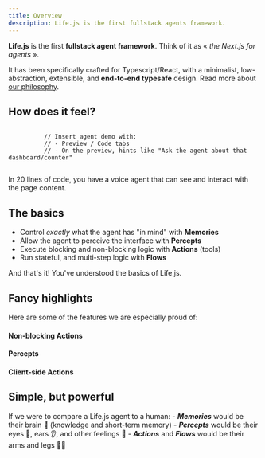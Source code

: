 ```yaml
---
title: Overview
description: Life.js is the first fullstack agents framework.
---
```



**<span className="text-[#E75E23]">Life.js</span>** is the first **fullstack agent framework**. Think of it as <span className="opacity-50">«</span> _the Next.js for agents_ <span className="opacity-50">»</span>.

It has been specifically crafted for Typescript/React, with a minimalist, low-abstraction, extensible, and **end-to-end typesafe** design. 
Read more about [our philosophy](/docs/philosophy).

## How does it feel?

```tsx

          // Insert agent demo with:
          // - Preview / Code tabs
          // - On the preview, hints like "Ask the agent about that dashboard/counter"


```

In 20 lines of code, you have a voice agent that can see and interact with the page content.


## The basics
- Control _exactly_ what the agent has "in mind" with **Memories**
- Allow the agent to perceive the interface with **Percepts**
- Execute blocking and non-blocking logic with **Actions** (tools)
- Run stateful, and multi-step logic with **Flows**

And that's it! You've understood the basics of Life.js.


## Fancy highlights
Here are some of the features we are especially proud of:

#### Non-blocking Actions

#### Percepts

#### Client-side Actions




## Simple, but powerful
If we were to compare a Life.js agent to a human:
	- ***Memories*** would be their brain 🧠 (knowledge and short-term memory) 
	- ***Percepts*** would be their eyes 👀, ears 👂, and other feelings 🤌
	- ***Actions*** and ***Flows*** would be their arms and legs 💪👖